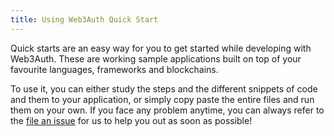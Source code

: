 ```yaml
---
title: Using Web3Auth Quick Start
---
```


Quick starts are an easy way for you to get started while developing with Web3Auth. These are working sample applications built on top of your
favourite languages, frameworks and blockchains.

To use it, you can either study the steps and the different snippets of code and them to your application, or simply copy paste the entire files and
run them on your own. If you face any problem anytime, you can always refer to the
[file an issue](https://github.com/Web3Auth/Web3Auth/issues/new/choose) for us to help you out as soon as possible!
